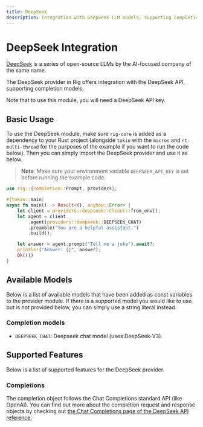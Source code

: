 ```yaml
---
title: DeepSeek
description: Integration with DeepSeek LLM models, supporting completion models through the DeepSeek API.
---
```



# DeepSeek Integration

[DeepSeek](https://www.deepseek.com/) is a series of open-source LLMs by the AI-focused company of the same name.

The DeepSeek provider in Rig offers integration with the DeepSeek API, supporting completion models.

Note that to use this module, you will need a DeepSeek API key. 

## Basic Usage

To use the DeepSeek module, make sure `rig-core` is added as a dependency to your Rust project (alongside `tokio` with the `macros` and `rt-multi-thread` for the purposes of the example if you want to run the code below). Then you can simply import the DeepSeek provider and use it as below.

> **Note**: Make sure your environment variable `DEEPSEEK_API_KEY` is set before running the example code.

```rust
use rig::{completion::Prompt, providers};

#[tokio::main]
async fn main() -> Result<(), anyhow::Error> {
    let client = providers::deepseek::Client::from_env();
    let agent = client
        .agent(providers::deepseek::DEEPSEEK_CHAT)
        .preamble("You are a helpful assistant.")
        .build();

    let answer = agent.prompt("Tell me a joke").await?;
    println!("Answer: {}", answer);
    Ok(())
}
```

## Available Models
Below is a list of available models that have been added as const variables to the provider module. If there is a supported model you would like to use but is not provided below, you can simply use a string literal instead.

### Completion models
- `DEEPSEEK_CHAT`: Deepseek chat model (uses DeepSeek-V3).

## Supported Features
Below is a list of supported features for the DeepSeek provider.

### Completions
The completion object follows the Chat Completions standard API (like OpenAI). You can find out more about the completion request and response objects by checking out [the Chat Completions page of the DeepSeek API reference.](https://api-docs.deepseek.com/api/create-chat-completion)

<br />

<Cards>
<Cards.Card title="DeepSeek API documentation" href="https://api-docs.deepseek.com/api/deepseek-api"/>
<Cards.Card title="Rig API Reference (docs.rs)" href="https://docs.rs/rig-core/latest/rig/providers/deepseek/index.html"/>
</Cards>